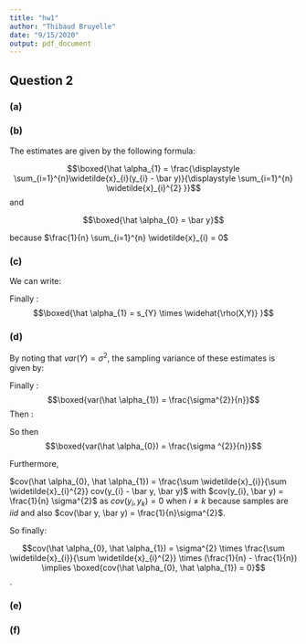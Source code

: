 ```yaml
---
title: "hw1"
author: "Thibaud Bruyelle"
date: "9/15/2020"
output: pdf_document
---
```



## Question 2

### (a)

### (b)

The estimates are given by the following formula:

$$\boxed{\hat \alpha_{1} = \frac{\displaystyle \sum_{i=1}^{n}\widetilde{x}_{i}(y_{i} - \bar y)}{\displaystyle \sum_{i=1}^{n} \widetilde{x}_{i}^{2} }}$$
and 

$$\boxed{\hat \alpha_{0} = \bar y}$$

because $\frac{1}{n} \sum_{i=1}^{n} \widetilde{x}_{i} = 0$

### (c)

We can write: 

\begin{align*}
\hat \alpha_{1} &= \frac{\displaystyle \sum_{i=1}^{n}\widetilde{x}_{i}(y_{i} - \bar y)}{\displaystyle \sum_{i=1}^{n}\widetilde{x}_{i}^{2}} \\
&= \frac{(1/s_{X}) \times \displaystyle \sum_{i=1}^{n}(x_{i} - \bar x)(y_{i} - \bar y)}{(1/s_{X})^{2} \times \displaystyle  \sum_{i=1}^{n}(x_{i} - \bar x)^{2}} \\
&= s_{X} \times \frac{n \times s_{XY} \times s_{Y}}{n \times s_{X}^{2} \times s_{Y}}\\
\end{align*}

Finally : 
$$\boxed{\hat \alpha_{1} = s_{Y} \times \widehat{\rho(X,Y)} }$$

### (d)

By noting that $var(Y) = \sigma^{2}$, the sampling variance of these estimates is given by: 

\begin{align*}
var(\hat \alpha_{1}) &= s_{X}^{2} \times \frac{\displaystyle \sum_{i=1}^{n}(x_{i} - \bar x)^{2}}{(\displaystyle \sum_{i=1}^{n} (x_{i} - \bar x)^{2})^{2}} \times \sigma^{2}\\
&= s_{X}^{2} \times \frac{\sigma^{2}}{\displaystyle \sum_{i=1}^{n}(x_{i} - \bar x)^{2}}\\
\end{align*}

Finally : $$\boxed{var(\hat \alpha_{1}) = \frac{\sigma^{2}}{n}}$$
Then : 

\begin{align*}
var(\hat \alpha_{0}) &= var(\bar y)\\
\end{align*}

So then $$\boxed{var(\hat \alpha_{0}) = \frac{\sigma ^{2}}{n}}$$


Furthermore, 

$cov(\hat \alpha_{0}, \hat \alpha_{1}) = \frac{\sum \widetilde{x}_{i}}{\sum \widetilde{x}_{i}^{2}} cov(y_{i} - \bar y, \bar y)$
with $cov(y_{i}, \bar y) = \frac{1}{n} \sigma^{2}$ as $cov(y_{i}, y_{k}) = 0$ when $i \neq k$ because samples are *iid* and also $cov(\bar y, \bar y) = \frac{1}{n}\sigma^{2}$.

So finally:

$$cov(\hat \alpha_{0}, \hat \alpha_{1}) = \sigma^{2} \times \frac{\sum \widetilde{x}_{i}}{\sum \widetilde{x}_{i}^{2}} \times (\frac{1}{n} - \frac{1}{n}) \implies \boxed{cov(\hat \alpha_{0}, \hat \alpha_{1}) = 0}$$.


### (e)

### (f)